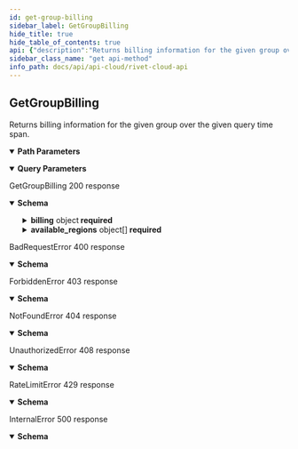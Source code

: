 ```yaml
---
id: get-group-billing
sidebar_label: GetGroupBilling
hide_title: true
hide_table_of_contents: true
api: {"description":"Returns billing information for the given group over the given query time span.","operationId":"GetGroupBilling","parameters":[{"name":"group_id","in":"path","description":"A universally unique identifier.","schema":{"type":"string","pattern":"^[0-9a-f]{8}-[0-9a-f]{4}-[0-9a-f]{4}-[0-9a-f]{4}-[0-9a-f]{12}$","description":"A universally unique identifier."},"required":true},{"name":"query_start","in":"query","description":"Unsigned 64 bit integer.","schema":{"type":"number","minimum":0,"description":"Unsigned 64 bit integer.","format":"int64","nullable":true}},{"name":"query_end","in":"query","description":"Unsigned 64 bit integer.","schema":{"type":"number","minimum":0,"description":"Unsigned 64 bit integer.","format":"int64","nullable":true}}],"responses":{"200":{"description":"GetGroupBilling 200 response","content":{"application/json":{"schema":{"type":"object","properties":{"billing":{"type":"object","description":"A group billing summary.","properties":{"games":{"type":"array","items":{"type":"object","description":"Game lobby expenses.","properties":{"game":{"type":"object","description":"A game handle.","properties":{"game_id":{"type":"string","pattern":"^[0-9a-f]{8}-[0-9a-f]{4}-[0-9a-f]{4}-[0-9a-f]{4}-[0-9a-f]{12}$","description":"A universally unique identifier."},"name_id":{"type":"string","maxLength":16,"minLength":1,"pattern":"^[a-zA-Z0-9](?:[a-zA-Z0-9]-?)+[a-zA-Z0-9]$","description":"A human readable short identifier used to references resources.\n\nDifferent than a `rivet.common#Uuid` because this is intended to be human readable.\n\nDifferent than `rivet.common#DisplayName` because this should not include special\ncharacters and be short."},"display_name":{"type":"string","maxLength":24,"minLength":1,"pattern":"^(?:[^ \\n\\r] ?)+[^ \\n\\r]$","description":"Represent a resource's readable display name."},"logo_url":{"type":"string","description":"The URL of this game's logo image."},"banner_url":{"type":"string","description":"The URL of this game's banner image."}},"required":["display_name","game_id","name_id"]},"namespaces":{"type":"array","items":{"type":"object","description":"A namespace summary.","properties":{"namespace_id":{"type":"string","pattern":"^[0-9a-f]{8}-[0-9a-f]{4}-[0-9a-f]{4}-[0-9a-f]{4}-[0-9a-f]{12}$","description":"A universally unique identifier."},"create_ts":{"type":"string","description":"RFC3339 timestamp.","format":"date-time"},"display_name":{"type":"string","maxLength":24,"minLength":1,"pattern":"^(?:[^ \\n\\r] ?)+[^ \\n\\r]$","description":"Represent a resource's readable display name."},"version_id":{"type":"string","pattern":"^[0-9a-f]{8}-[0-9a-f]{4}-[0-9a-f]{4}-[0-9a-f]{4}-[0-9a-f]{12}$","description":"A universally unique identifier."},"name_id":{"type":"string","maxLength":16,"minLength":1,"pattern":"^[a-zA-Z0-9](?:[a-zA-Z0-9]-?)+[a-zA-Z0-9]$","description":"A human readable short identifier used to references resources.\n\nDifferent than a `rivet.common#Uuid` because this is intended to be human readable.\n\nDifferent than `rivet.common#DisplayName` because this should not include special\ncharacters and be short."}},"required":["create_ts","display_name","name_id","namespace_id","version_id"]},"description":"A list of namespace summaries."},"expenses":{"type":"array","items":{"type":"object","description":"Region tier expenses.","properties":{"namespace_id":{"type":"string","pattern":"^[0-9a-f]{8}-[0-9a-f]{4}-[0-9a-f]{4}-[0-9a-f]{4}-[0-9a-f]{12}$","description":"A universally unique identifier."},"region_id":{"type":"string","pattern":"^[0-9a-f]{8}-[0-9a-f]{4}-[0-9a-f]{4}-[0-9a-f]{4}-[0-9a-f]{12}$","description":"A universally unique identifier."},"tier_name_id":{"type":"string","maxLength":16,"minLength":1,"pattern":"^[a-zA-Z0-9](?:[a-zA-Z0-9]-?)+[a-zA-Z0-9]$","description":"A human readable short identifier used to references resources.\n\nDifferent than a `rivet.common#Uuid` because this is intended to be human readable.\n\nDifferent than `rivet.common#DisplayName` because this should not include special\ncharacters and be short."},"lobby_group_name_id":{"type":"string","maxLength":16,"minLength":1,"pattern":"^[a-zA-Z0-9](?:[a-zA-Z0-9]-?)+[a-zA-Z0-9]$","description":"A human readable short identifier used to references resources.\n\nDifferent than a `rivet.common#Uuid` because this is intended to be human readable.\n\nDifferent than `rivet.common#DisplayName` because this should not include special\ncharacters and be short."},"uptime":{"type":"number","minimum":0,"description":"How long a region tier has been active (in milliseconds).","format":"int64","nullable":true},"expenses":{"type":"number","minimum":0,"description":"Amount of expenses for this region tier (in hundred-thousandths USD, 100,000 = $1.00).","format":"int64","nullable":true}},"required":["expenses","lobby_group_name_id","namespace_id","region_id","tier_name_id","uptime"]},"description":"A list of multiple region tier expenses."}},"required":["expenses","game","namespaces"]},"description":"A list of multiple game lobby expenses."},"balance":{"type":"number","description":"A group's available balance.","format":"int64","nullable":true}},"required":["balance","games"]},"bank_source":{"type":"object","format":"password","properties":{"account_number":{"type":"string","description":"The bank account number of this group's bank source."},"routing_number":{"type":"string","description":"The bank routing number of this group's bank source."}},"required":["account_number","routing_number"]},"available_regions":{"type":"array","items":{"type":"object","description":"A region summary.","properties":{"region_id":{"type":"string","pattern":"^[0-9a-f]{8}-[0-9a-f]{4}-[0-9a-f]{4}-[0-9a-f]{4}-[0-9a-f]{12}$","description":"A universally unique identifier."},"region_name_id":{"type":"string","maxLength":16,"minLength":1,"pattern":"^[a-zA-Z0-9](?:[a-zA-Z0-9]-?)+[a-zA-Z0-9]$","description":"A human readable short identifier used to references resources.\n\nDifferent than a `rivet.common#Uuid` because this is intended to be human readable.\n\nDifferent than `rivet.common#DisplayName` because this should not include special\ncharacters and be short."},"provider":{"type":"string","description":"The server provider of this region."},"universal_region":{"type":"number","minimum":0,"description":"A universal number given to this region.","nullable":true},"provider_display_name":{"type":"string","maxLength":24,"minLength":1,"pattern":"^(?:[^ \\n\\r] ?)+[^ \\n\\r]$","description":"Represent a resource's readable display name."},"region_display_name":{"type":"string","maxLength":24,"minLength":1,"pattern":"^(?:[^ \\n\\r] ?)+[^ \\n\\r]$","description":"Represent a resource's readable display name."}},"required":["provider","provider_display_name","region_display_name","region_id","region_name_id","universal_region"]},"description":"A list of region summaries."}},"required":["available_regions","bank_source","billing"]}}}},"400":{"description":"BadRequestError 400 response","content":{"application/json":{"schema":{"type":"object","description":"An error thrown when the requestee has sent an invalid or malformed request.","properties":{"code":{"type":"string"},"message":{"type":"string"},"metadata":{"description":"Unstructured metadata relating to an error. Must be manually parsed."}},"required":["code","message"]}}}},"403":{"description":"ForbiddenError 403 response","content":{"application/json":{"schema":{"type":"object","description":"An error thrown when the requestee requests a resource they do not have access to.","properties":{"code":{"type":"string"},"message":{"type":"string"},"metadata":{"description":"Unstructured metadata relating to an error. Must be manually parsed."}},"required":["code","message"]}}}},"404":{"description":"NotFoundError 404 response","content":{"application/json":{"schema":{"type":"object","description":"An error thrown when the requestee requests a non existant resource.","properties":{"code":{"type":"string"},"message":{"type":"string"},"metadata":{"description":"Unstructured metadata relating to an error. Must be manually parsed."}},"required":["code","message"]}}}},"408":{"description":"UnauthorizedError 408 response","content":{"application/json":{"schema":{"type":"object","description":"An error thrown when the requestee is not authenticated.","properties":{"code":{"type":"string"},"message":{"type":"string"},"metadata":{"description":"Unstructured metadata relating to an error. Must be manually parsed."}},"required":["code","message"]}}}},"429":{"description":"RateLimitError 429 response","content":{"application/json":{"schema":{"type":"object","description":"An error thrown when the requestee has hit a rate limit. You are sending too many requests too quickly.","properties":{"code":{"type":"string"},"message":{"type":"string"},"metadata":{"description":"Unstructured metadata relating to an error. Must be manually parsed."}},"required":["code","message"]}}}},"500":{"description":"InternalError 500 response","content":{"application/json":{"schema":{"type":"object","description":"An error caused by internal server problems.","properties":{"code":{"type":"string"},"message":{"type":"string"},"metadata":{"description":"Unstructured metadata relating to an error. Must be manually parsed."}},"required":["code","message"]}}}}},"tags":["cloud","portal"],"method":"get","path":"/groups/{group_id}/billing","security":[{"smithy.api.httpBearerAuth":[]}],"securitySchemes":{"smithy.api.httpBearerAuth":{"type":"http","description":"HTTP Bearer authentication","scheme":"bearer"}},"info":{"title":"Rivet Cloud API","version":"2022-6-3"},"postman":{"name":"Get Group Billing","description":{"content":"Returns billing information for the given group over the given query time span.","type":"text/plain"},"url":{"path":["groups",":group_id","billing"],"host":["{{baseUrl}}"],"query":[{"disabled":false,"description":{"content":"Unsigned 64 bit integer.","type":"text/plain"},"key":"query_start","value":""},{"disabled":false,"description":{"content":"Unsigned 64 bit integer.","type":"text/plain"},"key":"query_end","value":""}],"variable":[{"disabled":false,"description":{"content":"(Required) A universally unique identifier.","type":"text/plain"},"type":"any","value":"","key":"group_id"}]},"header":[{"key":"Accept","value":"application/json"}],"method":"GET"}}
sidebar_class_name: "get api-method"
info_path: docs/api/api-cloud/rivet-cloud-api
---
```



## GetGroupBilling



Returns billing information for the given group over the given query time span.

<details style={{"marginBottom":"1rem"}} data-collapsed={false} open={true}><summary style={{}}><strong>Path Parameters</strong></summary><div><ul><ParamsItem className={"paramsItem"} param={{"name":"group_id","in":"path","description":"A universally unique identifier.","schema":{"type":"string","pattern":"^[0-9a-f]{8}-[0-9a-f]{4}-[0-9a-f]{4}-[0-9a-f]{4}-[0-9a-f]{12}$","description":"A universally unique identifier."},"required":true}}></ParamsItem></ul></div></details><details style={{"marginBottom":"1rem"}} data-collapsed={false} open={true}><summary style={{}}><strong>Query Parameters</strong></summary><div><ul><ParamsItem className={"paramsItem"} param={{"name":"query_start","in":"query","description":"Unsigned 64 bit integer.","schema":{"type":"number","minimum":0,"description":"Unsigned 64 bit integer.","format":"int64","nullable":true}}}></ParamsItem><ParamsItem className={"paramsItem"} param={{"name":"query_end","in":"query","description":"Unsigned 64 bit integer.","schema":{"type":"number","minimum":0,"description":"Unsigned 64 bit integer.","format":"int64","nullable":true}}}></ParamsItem></ul></div></details><div><ApiTabs><TabItem label={"200"} value={"200"}><div>

GetGroupBilling 200 response

</div><div><details style={{}} data-collapsed={false} open={true}><summary style={{"textAlign":"left"}}><strong>Schema</strong></summary><div style={{"textAlign":"left","marginLeft":"1rem"}}></div><ul style={{"marginLeft":"1rem"}}><SchemaItem collapsible={true} className={"schemaItem"}><details style={{}}><summary style={{}}><strong>billing</strong><span style={{"opacity":"0.6"}}> object</span><strong style={{"fontSize":"var(--ifm-code-font-size)","color":"var(--openapi-required)"}}> required</strong></summary><div style={{"marginLeft":"1rem"}}><div style={{"marginTop":".5rem","marginBottom":".5rem"}}>

A group billing summary.

</div><ul><SchemaItem collapsible={true} className={"schemaItem"}><details style={{}}><summary style={{}}><strong>games</strong><span style={{"opacity":"0.6"}}> object[]</span><strong style={{"fontSize":"var(--ifm-code-font-size)","color":"var(--openapi-required)"}}> required</strong></summary><div style={{"marginLeft":"1rem"}}><div style={{"marginTop":".5rem","marginBottom":".5rem"}}>

A list of multiple game lobby expenses.

</div><ul><SchemaItem collapsible={true} className={"schemaItem"}><details style={{}}><summary style={{}}><strong>game</strong><span style={{"opacity":"0.6"}}> object</span><strong style={{"fontSize":"var(--ifm-code-font-size)","color":"var(--openapi-required)"}}> required</strong></summary><div style={{"marginLeft":"1rem"}}><div style={{"marginTop":".5rem","marginBottom":".5rem"}}>

A game handle.

</div><ul><SchemaItem collapsible={false} name={"game_id"} required={true} schemaDescription={"A universally unique identifier."} schemaName={"string"} qualifierMessage={"**Possible values:** Value must match regular expression `^[0-9a-f]{8}-[0-9a-f]{4}-[0-9a-f]{4}-[0-9a-f]{4}-[0-9a-f]{12}$`"}></SchemaItem><SchemaItem collapsible={false} name={"name_id"} required={true} schemaDescription={"A human readable short identifier used to references resources.\n\nDifferent than a `rivet.common#Uuid` because this is intended to be human readable.\n\nDifferent than `rivet.common#DisplayName` because this should not include special\ncharacters and be short."} schemaName={"string"} qualifierMessage={"**Possible values:** 1 ≤ length ≤ 16, Value must match regular expression `^[a-zA-Z0-9](?:[a-zA-Z0-9]-?)+[a-zA-Z0-9]$`"}></SchemaItem><SchemaItem collapsible={false} name={"display_name"} required={true} schemaDescription={"Represent a resource's readable display name."} schemaName={"string"} qualifierMessage={"**Possible values:** 1 ≤ length ≤ 24, Value must match regular expression `^(?:[^ \\n\\r] ?)+[^ \\n\\r]$`"}></SchemaItem><SchemaItem collapsible={false} name={"logo_url"} required={false} schemaDescription={"The URL of this game's logo image."} schemaName={"string"} qualifierMessage={undefined}></SchemaItem><SchemaItem collapsible={false} name={"banner_url"} required={false} schemaDescription={"The URL of this game's banner image."} schemaName={"string"} qualifierMessage={undefined}></SchemaItem></ul></div></details></SchemaItem><SchemaItem collapsible={true} className={"schemaItem"}><details style={{}}><summary style={{}}><strong>namespaces</strong><span style={{"opacity":"0.6"}}> object[]</span><strong style={{"fontSize":"var(--ifm-code-font-size)","color":"var(--openapi-required)"}}> required</strong></summary><div style={{"marginLeft":"1rem"}}><div style={{"marginTop":".5rem","marginBottom":".5rem"}}>

A list of namespace summaries.

</div><ul><SchemaItem collapsible={false} name={"namespace_id"} required={true} schemaDescription={"A universally unique identifier."} schemaName={"string"} qualifierMessage={"**Possible values:** Value must match regular expression `^[0-9a-f]{8}-[0-9a-f]{4}-[0-9a-f]{4}-[0-9a-f]{4}-[0-9a-f]{12}$`"}></SchemaItem><SchemaItem collapsible={false} name={"create_ts"} required={true} schemaDescription={"RFC3339 timestamp."} schemaName={"date-time"} qualifierMessage={undefined}></SchemaItem><SchemaItem collapsible={false} name={"display_name"} required={true} schemaDescription={"Represent a resource's readable display name."} schemaName={"string"} qualifierMessage={"**Possible values:** 1 ≤ length ≤ 24, Value must match regular expression `^(?:[^ \\n\\r] ?)+[^ \\n\\r]$`"}></SchemaItem><SchemaItem collapsible={false} name={"version_id"} required={true} schemaDescription={"A universally unique identifier."} schemaName={"string"} qualifierMessage={"**Possible values:** Value must match regular expression `^[0-9a-f]{8}-[0-9a-f]{4}-[0-9a-f]{4}-[0-9a-f]{4}-[0-9a-f]{12}$`"}></SchemaItem><SchemaItem collapsible={false} name={"name_id"} required={true} schemaDescription={"A human readable short identifier used to references resources.\n\nDifferent than a `rivet.common#Uuid` because this is intended to be human readable.\n\nDifferent than `rivet.common#DisplayName` because this should not include special\ncharacters and be short."} schemaName={"string"} qualifierMessage={"**Possible values:** 1 ≤ length ≤ 16, Value must match regular expression `^[a-zA-Z0-9](?:[a-zA-Z0-9]-?)+[a-zA-Z0-9]$`"}></SchemaItem></ul></div></details></SchemaItem><SchemaItem collapsible={true} className={"schemaItem"}><details style={{}}><summary style={{}}><strong>expenses</strong><span style={{"opacity":"0.6"}}> object[]</span><strong style={{"fontSize":"var(--ifm-code-font-size)","color":"var(--openapi-required)"}}> required</strong></summary><div style={{"marginLeft":"1rem"}}><div style={{"marginTop":".5rem","marginBottom":".5rem"}}>

A list of multiple region tier expenses.

</div><ul><SchemaItem collapsible={false} name={"namespace_id"} required={true} schemaDescription={"A universally unique identifier."} schemaName={"string"} qualifierMessage={"**Possible values:** Value must match regular expression `^[0-9a-f]{8}-[0-9a-f]{4}-[0-9a-f]{4}-[0-9a-f]{4}-[0-9a-f]{12}$`"}></SchemaItem><SchemaItem collapsible={false} name={"region_id"} required={true} schemaDescription={"A universally unique identifier."} schemaName={"string"} qualifierMessage={"**Possible values:** Value must match regular expression `^[0-9a-f]{8}-[0-9a-f]{4}-[0-9a-f]{4}-[0-9a-f]{4}-[0-9a-f]{12}$`"}></SchemaItem><SchemaItem collapsible={false} name={"tier_name_id"} required={true} schemaDescription={"A human readable short identifier used to references resources.\n\nDifferent than a `rivet.common#Uuid` because this is intended to be human readable.\n\nDifferent than `rivet.common#DisplayName` because this should not include special\ncharacters and be short."} schemaName={"string"} qualifierMessage={"**Possible values:** 1 ≤ length ≤ 16, Value must match regular expression `^[a-zA-Z0-9](?:[a-zA-Z0-9]-?)+[a-zA-Z0-9]$`"}></SchemaItem><SchemaItem collapsible={false} name={"lobby_group_name_id"} required={true} schemaDescription={"A human readable short identifier used to references resources.\n\nDifferent than a `rivet.common#Uuid` because this is intended to be human readable.\n\nDifferent than `rivet.common#DisplayName` because this should not include special\ncharacters and be short."} schemaName={"string"} qualifierMessage={"**Possible values:** 1 ≤ length ≤ 16, Value must match regular expression `^[a-zA-Z0-9](?:[a-zA-Z0-9]-?)+[a-zA-Z0-9]$`"}></SchemaItem><SchemaItem collapsible={false} name={"uptime"} required={true} schemaDescription={"How long a region tier has been active (in milliseconds)."} schemaName={"int64"} qualifierMessage={undefined}></SchemaItem><SchemaItem collapsible={false} name={"expenses"} required={true} schemaDescription={"Amount of expenses for this region tier (in hundred-thousandths USD, 100,000 = $1.00)."} schemaName={"int64"} qualifierMessage={undefined}></SchemaItem></ul></div></details></SchemaItem></ul></div></details></SchemaItem><SchemaItem collapsible={false} name={"balance"} required={true} schemaDescription={"A group's available balance."} schemaName={"int64"} qualifierMessage={undefined}></SchemaItem></ul></div></details></SchemaItem><SchemaItem collapsible={false} name={"bank_source"} required={true} schemaDescription={undefined} schemaName={"password"} qualifierMessage={undefined}></SchemaItem><SchemaItem collapsible={true} className={"schemaItem"}><details style={{}}><summary style={{}}><strong>available_regions</strong><span style={{"opacity":"0.6"}}> object[]</span><strong style={{"fontSize":"var(--ifm-code-font-size)","color":"var(--openapi-required)"}}> required</strong></summary><div style={{"marginLeft":"1rem"}}><div style={{"marginTop":".5rem","marginBottom":".5rem"}}>

A list of region summaries.

</div><ul><SchemaItem collapsible={false} name={"region_id"} required={true} schemaDescription={"A universally unique identifier."} schemaName={"string"} qualifierMessage={"**Possible values:** Value must match regular expression `^[0-9a-f]{8}-[0-9a-f]{4}-[0-9a-f]{4}-[0-9a-f]{4}-[0-9a-f]{12}$`"}></SchemaItem><SchemaItem collapsible={false} name={"region_name_id"} required={true} schemaDescription={"A human readable short identifier used to references resources.\n\nDifferent than a `rivet.common#Uuid` because this is intended to be human readable.\n\nDifferent than `rivet.common#DisplayName` because this should not include special\ncharacters and be short."} schemaName={"string"} qualifierMessage={"**Possible values:** 1 ≤ length ≤ 16, Value must match regular expression `^[a-zA-Z0-9](?:[a-zA-Z0-9]-?)+[a-zA-Z0-9]$`"}></SchemaItem><SchemaItem collapsible={false} name={"provider"} required={true} schemaDescription={"The server provider of this region."} schemaName={"string"} qualifierMessage={undefined}></SchemaItem><SchemaItem collapsible={false} name={"universal_region"} required={true} schemaDescription={"A universal number given to this region."} schemaName={"number"} qualifierMessage={undefined}></SchemaItem><SchemaItem collapsible={false} name={"provider_display_name"} required={true} schemaDescription={"Represent a resource's readable display name."} schemaName={"string"} qualifierMessage={"**Possible values:** 1 ≤ length ≤ 24, Value must match regular expression `^(?:[^ \\n\\r] ?)+[^ \\n\\r]$`"}></SchemaItem><SchemaItem collapsible={false} name={"region_display_name"} required={true} schemaDescription={"Represent a resource's readable display name."} schemaName={"string"} qualifierMessage={"**Possible values:** 1 ≤ length ≤ 24, Value must match regular expression `^(?:[^ \\n\\r] ?)+[^ \\n\\r]$`"}></SchemaItem></ul></div></details></SchemaItem></ul></details></div></TabItem><TabItem label={"400"} value={"400"}><div>

BadRequestError 400 response

</div><div><details style={{}} data-collapsed={false} open={true}><summary style={{"textAlign":"left"}}><strong>Schema</strong></summary><div style={{"textAlign":"left","marginLeft":"1rem"}}></div><ul style={{"marginLeft":"1rem"}}><SchemaItem collapsible={false} name={"code"} required={true} schemaDescription={undefined} schemaName={"string"} qualifierMessage={undefined}></SchemaItem><SchemaItem collapsible={false} name={"message"} required={true} schemaDescription={undefined} schemaName={"string"} qualifierMessage={undefined}></SchemaItem><SchemaItem collapsible={false} name={"metadata"} required={false} schemaDescription={"Unstructured metadata relating to an error. Must be manually parsed."} schemaName={""} qualifierMessage={undefined}></SchemaItem></ul></details></div></TabItem><TabItem label={"403"} value={"403"}><div>

ForbiddenError 403 response

</div><div><details style={{}} data-collapsed={false} open={true}><summary style={{"textAlign":"left"}}><strong>Schema</strong></summary><div style={{"textAlign":"left","marginLeft":"1rem"}}></div><ul style={{"marginLeft":"1rem"}}><SchemaItem collapsible={false} name={"code"} required={true} schemaDescription={undefined} schemaName={"string"} qualifierMessage={undefined}></SchemaItem><SchemaItem collapsible={false} name={"message"} required={true} schemaDescription={undefined} schemaName={"string"} qualifierMessage={undefined}></SchemaItem><SchemaItem collapsible={false} name={"metadata"} required={false} schemaDescription={"Unstructured metadata relating to an error. Must be manually parsed."} schemaName={""} qualifierMessage={undefined}></SchemaItem></ul></details></div></TabItem><TabItem label={"404"} value={"404"}><div>

NotFoundError 404 response

</div><div><details style={{}} data-collapsed={false} open={true}><summary style={{"textAlign":"left"}}><strong>Schema</strong></summary><div style={{"textAlign":"left","marginLeft":"1rem"}}></div><ul style={{"marginLeft":"1rem"}}><SchemaItem collapsible={false} name={"code"} required={true} schemaDescription={undefined} schemaName={"string"} qualifierMessage={undefined}></SchemaItem><SchemaItem collapsible={false} name={"message"} required={true} schemaDescription={undefined} schemaName={"string"} qualifierMessage={undefined}></SchemaItem><SchemaItem collapsible={false} name={"metadata"} required={false} schemaDescription={"Unstructured metadata relating to an error. Must be manually parsed."} schemaName={""} qualifierMessage={undefined}></SchemaItem></ul></details></div></TabItem><TabItem label={"408"} value={"408"}><div>

UnauthorizedError 408 response

</div><div><details style={{}} data-collapsed={false} open={true}><summary style={{"textAlign":"left"}}><strong>Schema</strong></summary><div style={{"textAlign":"left","marginLeft":"1rem"}}></div><ul style={{"marginLeft":"1rem"}}><SchemaItem collapsible={false} name={"code"} required={true} schemaDescription={undefined} schemaName={"string"} qualifierMessage={undefined}></SchemaItem><SchemaItem collapsible={false} name={"message"} required={true} schemaDescription={undefined} schemaName={"string"} qualifierMessage={undefined}></SchemaItem><SchemaItem collapsible={false} name={"metadata"} required={false} schemaDescription={"Unstructured metadata relating to an error. Must be manually parsed."} schemaName={""} qualifierMessage={undefined}></SchemaItem></ul></details></div></TabItem><TabItem label={"429"} value={"429"}><div>

RateLimitError 429 response

</div><div><details style={{}} data-collapsed={false} open={true}><summary style={{"textAlign":"left"}}><strong>Schema</strong></summary><div style={{"textAlign":"left","marginLeft":"1rem"}}></div><ul style={{"marginLeft":"1rem"}}><SchemaItem collapsible={false} name={"code"} required={true} schemaDescription={undefined} schemaName={"string"} qualifierMessage={undefined}></SchemaItem><SchemaItem collapsible={false} name={"message"} required={true} schemaDescription={undefined} schemaName={"string"} qualifierMessage={undefined}></SchemaItem><SchemaItem collapsible={false} name={"metadata"} required={false} schemaDescription={"Unstructured metadata relating to an error. Must be manually parsed."} schemaName={""} qualifierMessage={undefined}></SchemaItem></ul></details></div></TabItem><TabItem label={"500"} value={"500"}><div>

InternalError 500 response

</div><div><details style={{}} data-collapsed={false} open={true}><summary style={{"textAlign":"left"}}><strong>Schema</strong></summary><div style={{"textAlign":"left","marginLeft":"1rem"}}></div><ul style={{"marginLeft":"1rem"}}><SchemaItem collapsible={false} name={"code"} required={true} schemaDescription={undefined} schemaName={"string"} qualifierMessage={undefined}></SchemaItem><SchemaItem collapsible={false} name={"message"} required={true} schemaDescription={undefined} schemaName={"string"} qualifierMessage={undefined}></SchemaItem><SchemaItem collapsible={false} name={"metadata"} required={false} schemaDescription={"Unstructured metadata relating to an error. Must be manually parsed."} schemaName={""} qualifierMessage={undefined}></SchemaItem></ul></details></div></TabItem></ApiTabs></div>
      